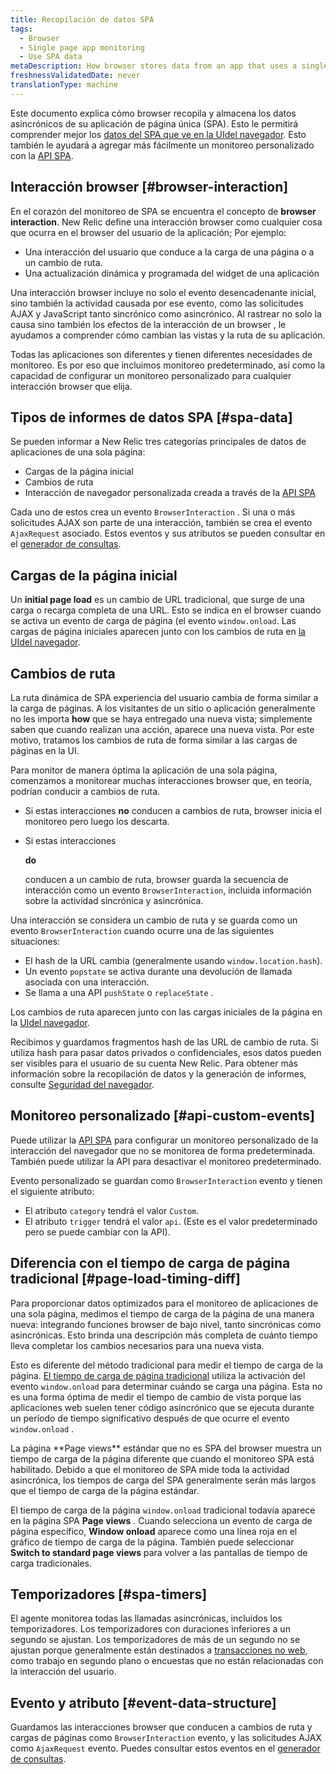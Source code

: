 ```yaml
---
title: Recopilación de datos SPA
tags:
  - Browser
  - Single page app monitoring
  - Use SPA data
metaDescription: How browser stores data from an app that uses a single-page app (SPA) architecture.
freshnessValidatedDate: never
translationType: machine
---
```


Este documento explica cómo browser recopila y almacena los datos asincrónicos de su aplicación de página única (SPA). Esto le permitirá comprender mejor los [datos del SPA que ve en la UIdel navegador](/docs/browser/single-page-app-monitoring/browser-ui/view-spa-data-new-relic-browser). Esto también le ayudará a agregar más fácilmente un monitoreo personalizado con la [API SPA](/docs/browser/single-page-app-monitoring/use-spa-data/use-spa-api).

## Interacción browser [#browser-interaction]

En el corazón del monitoreo de SPA se encuentra el concepto de <DoNotTranslate>**browser interaction**</DoNotTranslate>. New Relic define una interacción browser como cualquier cosa que ocurra en el browser del usuario de la aplicación; Por ejemplo:

* Una interacción del usuario que conduce a la carga de una página o a un cambio de ruta.
* Una actualización dinámica y programada del widget de una aplicación

Una interacción browser incluye no solo el evento desencadenante inicial, sino también la actividad causada por ese evento, como las solicitudes AJAX y JavaScript tanto sincrónico como asincrónico. Al rastrear no solo la causa sino también los efectos de la interacción de un browser , le ayudamos a comprender cómo cambian las vistas y la ruta de su aplicación.

Todas las aplicaciones son diferentes y tienen diferentes necesidades de monitoreo. Es por eso que incluimos monitoreo predeterminado, así como la capacidad de configurar un monitoreo personalizado para cualquier interacción browser que elija.

## Tipos de informes de datos SPA [#spa-data]

Se pueden informar a New Relic tres categorías principales de datos de aplicaciones de una sola página:

* Cargas de la página inicial
* Cambios de ruta
* Interacción de navegador personalizada creada a través de la [API SPA](/docs/browser/single-page-app-monitoring/use-spa-data/use-spa-api)

Cada uno de estos crea un evento `BrowserInteraction` . Si una o más solicitudes AJAX son parte de una interacción, también se crea el evento `AjaxRequest` asociado. Estos eventos y sus atributos se pueden consultar en el [generador de consultas](/docs/query-your-data/explore-query-data/query-builder/use-advanced-nrql-mode-specify-data).

## Cargas de la página inicial

Un <DoNotTranslate>**initial page load**</DoNotTranslate> es un cambio de URL tradicional, que surge de una carga o recarga completa de una URL. Esto se indica en el browser cuando se activa un evento de carga de página (el evento `window.onload`. Las cargas de página iniciales aparecen junto con los cambios de ruta en [la UIdel navegador](/docs/browser/single-page-app-monitoring/browser-ui/view-spa-data-new-relic-browser).

## Cambios de ruta

La ruta dinámica de SPA experiencia del usuario cambia de forma similar a la carga de páginas. A los visitantes de un sitio o aplicación generalmente no les importa <DoNotTranslate>**how**</DoNotTranslate> que se haya entregado una nueva vista; simplemente saben que cuando realizan una acción, aparece una nueva vista. Por este motivo, tratamos los cambios de ruta de forma similar a las cargas de páginas en la UI.

Para monitor de manera óptima la aplicación de una sola página, comenzamos a monitorear muchas interacciones browser que, en teoría, podrían conducir a cambios de ruta.

* Si estas interacciones **no** conducen a cambios de ruta, browser inicia el monitoreo pero luego los descarta.

* Si estas interacciones

  <DoNotTranslate>**do**</DoNotTranslate>

  conducen a un cambio de ruta, browser guarda la secuencia de interacción como un evento `BrowserInteraction`, incluida información sobre la actividad sincrónica y asincrónica.

Una interacción se considera un cambio de ruta y se guarda como un evento `BrowserInteraction` cuando ocurre una de las siguientes situaciones:

* El hash de la URL cambia (generalmente usando `window.location.hash`).
* Un evento `popstate` se activa durante una devolución de llamada asociada con una interacción.
* Se llama a una API `pushState` o `replaceState` .

Los cambios de ruta aparecen junto con las cargas iniciales de la página en la [UIdel navegador](/docs/browser/single-page-app-monitoring/browser-ui/view-spa-data-new-relic-browser).

Recibimos y guardamos fragmentos hash de las URL de cambio de ruta. Si utiliza hash para pasar datos privados o confidenciales, esos datos pueden ser visibles para el usuario de su cuenta New Relic. Para obtener más información sobre la recopilación de datos y la generación de informes, consulte [Seguridad del navegador](/docs/browser/new-relic-browser/performance-quality/security-new-relic-browser).

## Monitoreo personalizado [#api-custom-events]

Puede utilizar la [API SPA](/docs/browser/new-relic-browser/browser-agent-spa-api) para configurar un monitoreo personalizado de la interacción del navegador que no se monitorea de forma predeterminada. También puede utilizar la API para desactivar el monitoreo predeterminado.

Evento personalizado se guardan como `BrowserInteraction` evento y tienen el siguiente atributo:

* El atributo `category` tendrá el valor `Custom`.
* El atributo `trigger` tendrá el valor `api`. (Este es el valor predeterminado pero se puede cambiar con la API).

## Diferencia con el tiempo de carga de página tradicional [#page-load-timing-diff]

Para proporcionar datos optimizados para el monitoreo de aplicaciones de una sola página, medimos el tiempo de carga de la página de una manera nueva: integrando funciones browser de bajo nivel, tanto sincrónicas como asincrónicas. Esto brinda una descripción más completa de cuánto tiempo lleva completar los cambios necesarios para una nueva vista.

Esto es diferente del método tradicional para medir el tiempo de carga de la página. [El tiempo de carga de página tradicional](/docs/browser/new-relic-browser/page-load-timing-resources/page-load-timing-process) utiliza la activación del evento `window.onload` para determinar cuándo se carga una página. Esta no es una forma óptima de medir el tiempo de cambio de vista porque las aplicaciones web suelen tener código asincrónico que se ejecuta durante un período de tiempo significativo después de que ocurre el evento `window.onload` .

<Callout variant="tip">
  La página <DoNotTranslate>**Page views**</DoNotTranslate> estándar que no es SPA del browser muestra un tiempo de carga de la página diferente que cuando el monitoreo SPA está habilitado. Debido a que el monitoreo de SPA mide toda la actividad asincrónica, los tiempos de carga del SPA generalmente serán más largos que el tiempo de carga de la página estándar.
</Callout>

El tiempo de carga de la página `window.onload` tradicional todavía aparece en la página SPA <DoNotTranslate>**Page views**</DoNotTranslate> . Cuando selecciona un evento de carga de página específico, <DoNotTranslate>**Window onload**</DoNotTranslate> aparece como una línea roja en el gráfico de tiempo de carga de la página. También puede seleccionar <DoNotTranslate>**Switch to standard page views**</DoNotTranslate> para volver a las pantallas de tiempo de carga tradicionales.

## Temporizadores [#spa-timers]

El agente monitorea todas las llamadas asincrónicas, incluidos los temporizadores. Los temporizadores con duraciones inferiores a un segundo se ajustan. Los temporizadores de más de un segundo no se ajustan porque generalmente están destinados a [transacciones no web](/docs/apm/transactions/intro-transactions/monitor-background-processes-other-non-web-transactions), como trabajo en segundo plano o encuestas que no están relacionadas con la interacción del usuario.

## Evento y atributo [#event-data-structure]

Guardamos las interacciones browser que conducen a cambios de ruta y cargas de páginas como `BrowserInteraction` evento, y las solicitudes AJAX como `AjaxRequest` evento. Puedes consultar estos eventos en el [generador de consultas](/docs/query-your-data/explore-query-data/query-builder/use-advanced-nrql-mode-specify-data).